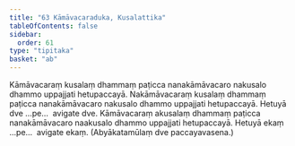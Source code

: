 ```yaml
---
title: "63 Kāmāvacaraduka, Kusalattika"
tableOfContents: false
sidebar:
  order: 61
type: "tipitaka"
basket: "ab"
---
```



<DynamicBreadcrumb />

<Division number="72">

<Paragraph number="197">
Kāmāvacaraṃ kusalaṃ dhammaṃ paṭicca nanakāmāvacaro nakusalo dhammo uppajjati hetupaccayā. Nakāmāvacaraṃ kusalaṃ dhammaṃ paṭicca nanakāmāvacaro nakusalo dhammo uppajjati hetupaccayā. Hetuyā dve …pe…  avigate dve.
</Paragraph>

<Paragraph number="198">
Kāmāvacaraṃ akusalaṃ dhammaṃ paṭicca nanakāmāvacaro naakusalo dhammo uppajjati hetupaccayā. Hetuyā ekaṃ …pe…  avigate ekaṃ. (Abyākatamūlaṃ dve paccayavasena.)
</Paragraph>
</Division>